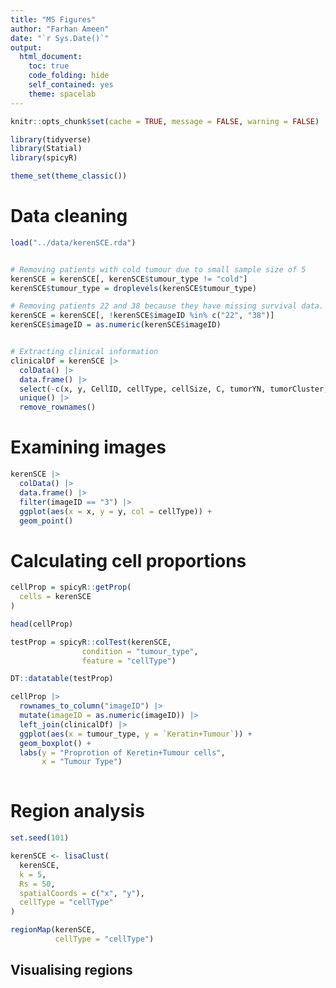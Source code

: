 ```yaml
---
title: "MS Figures"
author: "Farhan Ameen"
date: "`r Sys.Date()`"
output:
  html_document: 
    toc: true
    code_folding: hide
    self_contained: yes
    theme: spacelab
---
```




```r
knitr::opts_chunk$set(cache = TRUE, message = FALSE, warning = FALSE)

```


```r

library(tidyverse)
library(Statial)
library(spicyR)

theme_set(theme_classic())

```



# Data cleaning 


```r
load("../data/kerenSCE.rda")


# Removing patients with cold tumour due to small sample size of 5
kerenSCE = kerenSCE[, kerenSCE$tumour_type != "cold"]
kerenSCE$tumour_type = droplevels(kerenSCE$tumour_type)

# Removing patients 22 and 38 because they have missing survival data.
kerenSCE = kerenSCE[, !kerenSCE$imageID %in% c("22", "38")]
kerenSCE$imageID = as.numeric(kerenSCE$imageID)


# Extracting clinical information
clinicalDf = kerenSCE |> 
  colData() |> 
  data.frame() |> 
  select(-c(x, y, CellID, cellType, cellSize, C, tumorYN, tumorCluster, Group, immuneCluster, immuneGroup, region)) |> 
  unique() |> 
  remove_rownames()
```


# Examining images

```r
kerenSCE |> 
  colData() |> 
  data.frame() |> 
  filter(imageID == "3") |> 
  ggplot(aes(x = x, y = y, col = cellType)) +
  geom_point()
```

# Calculating cell proportions

```r
cellProp = spicyR::getProp(
  cells = kerenSCE
)

head(cellProp)
```

```r
testProp = spicyR::colTest(kerenSCE,
                condition = "tumour_type",
                feature = "cellType")

DT::datatable(testProp)
```

```r
cellProp |> 
  rownames_to_column("imageID") |> 
  mutate(imageID = as.numeric(imageID)) |> 
  left_join(clinicalDf) |> 
  ggplot(aes(x = tumour_type, y = `Keratin+Tumour`)) +
  geom_boxplot() +
  labs(y = "Proprotion of Keretin+Tumour cells",
       x = "Tumour Type")
  
```

# Region analysis

```r
set.seed(101) 

kerenSCE <- lisaClust(
  kerenSCE,
  k = 5,
  Rs = 50,
  spatialCoords = c("x", "y"),
  cellType = "cellType"
)

regionMap(kerenSCE,
          cellType = "cellType")
```

## Visualising regions
```r

```

